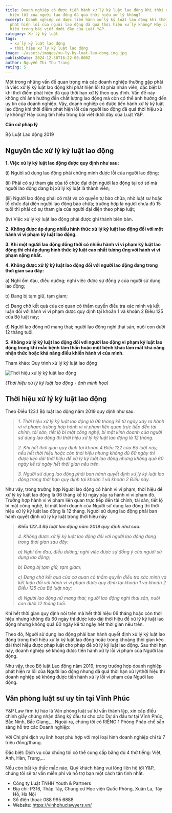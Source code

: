```yaml
---
title: Doanh nghiệp có được tiến hành xử lý kỷ luật lao động khi thời điểm phát
  hiện lỗi của người lao động đã quá thời hiệu xử lý không?
excerpt: Doanh nghiệp có được tiến hành xử lý kỷ luật lao động khi thời điểm
  phát hiện lỗi của người lao động đã quá thời hiệu xử lý không? Hãy cùng tìm
  hiểu trong bài viết dưới đây của Luật Y&P.
category: Xử lý kỷ luật
tags:
  - xử lý kỷ luật lao động
  - thời hiệu xử lý kỷ luật lao động
image: ~/assets/images/xu-ly-ky-luat-lao-dong.img.jpg
publishDate: 2024-12-30T16:22:00.000Z
author: Nguyễn Thị Thu Trang
rating: 5
---
```

Một trong những vấn đề quan trọng mà các doanh nghiệp thường gặp phải là việc xử lý kỷ luật lao động khi phát hiện lỗi từ phía nhân viên, đặc biệt là khi thời điểm phát hiện đã quá thời hạn xử lý theo quy định. Vấn đề này không chỉ ảnh hưởng đến chất lượng lao động mà còn có thể ảnh hưởng đến uy tín của doanh nghiệp. Vậy, doanh nghiệp có được tiến hành xử lý kỷ luật lao động khi thời điểm phát hiện lỗi của người lao động đã quá thời hiệu xử lý không? Hãy cùng tìm hiểu trong bài viết dưới đây của Luật Y&P.

**Căn cứ pháp lý**

Bộ Luật Lao động 2019

## Nguyên tắc xử lý kỷ luật lao động

**1. Việc xử lý kỷ luật lao động được quy định như sau:**

(i) Người sử dụng lao động phải chứng minh được lỗi của người lao động;

(ii) Phải có sự tham gia của tổ chức đại diện người lao động tại cơ sở mà người lao động đang bị xử lý kỷ luật là thành viên;

(iii) Người lao động phải có mặt và có quyền tự bào chữa, nhờ luật sư hoặc tổ chức đại diện người lao động bào chữa; trường hợp là người chưa đủ 15 tuổi thì phải có sự tham gia của người đại diện theo pháp luật;

(iv) Việc xử lý kỷ luật lao động phải được ghi thành biên bản.

**2. Không được áp dụng nhiều hình thức xử lý kỷ luật lao động đối với một hành vi vi phạm kỷ luật lao động.**

**3. Khi một người lao động đồng thời có nhiều hành vi vi phạm kỷ luật lao động thì chỉ áp dụng hình thức kỷ luật cao nhất tương ứng với hành vi vi phạm nặng nhất.**

**4. Không được xử lý kỷ luật lao động đối với người lao động đang trong thời gian sau đây:**

a) Nghỉ ốm đau, điều dưỡng; nghỉ việc được sự đồng ý của người sử dụng lao động;

b) Đang bị tạm giữ, tạm giam;

c) Đang chờ kết quả của cơ quan có thẩm quyền điều tra xác minh và kết luận đối với hành vi vi phạm được quy định tại khoản 1 và khoản 2 Điều 125 của Bộ luật này;

d) Người lao động nữ mang thai; người lao động nghỉ thai sản, nuôi con dưới 12 tháng tuổi.

**5. Không xử lý kỷ luật lao động đối với người lao động vi phạm kỷ luật lao động trong khi mắc bệnh tâm thần hoặc một bệnh khác làm mất khả năng nhận thức hoặc khả năng điều khiển hành vi của mình.**

Tham khảo: Quy trình xử lý kỷ luật lao động

![Thời hiệu xử lý kỷ luật lao động ](~/assets/images/thoi-hieu-xu-ly-ky-luat-lao-dong.-img.jpg "Thời hiệu xử lý kỷ luật lao động ")

*(Thời hiệu xử lý kỷ luật lao động - ảnh minh họa)*

## Thời hiệu xử lý kỷ luật lao động

Theo Điều 123.1 Bộ luật lao động năm 2019 quy định như sau:

> *1. Thời hiệu xử lý kỷ luật lao động là 06 tháng kể từ ngày xảy ra hành vi vi phạm; trường hợp hành vi vi phạm liên quan trực tiếp đến tài chính, tài sản, tiết lộ bí mật công nghệ, bí mật kinh doanh của người sử dụng lao động thì thời hiệu xử lý kỷ luật lao động là 12 tháng.*
>
> *2. Khi hết thời gian quy định tại khoản 4 Điều 122 của Bộ luật này, nếu hết thời hiệu hoặc còn thời hiệu nhưng không đủ 60 ngày thì được kéo dài thời hiệu để xử lý kỷ luật lao động nhưng không quá 60 ngày kể từ ngày hết thời gian nêu trên.*
>
> *3. Người sử dụng lao động phải ban hành quyết định xử lý kỷ luật lao động trong thời hạn quy định tại khoản 1 và khoản 2 Điều này.*

Như vậy, trong trường hợp Người lao động có hành vi vi phạm, thời hiệu để xử lý kỷ luật lao động là 06 tháng kể từ ngày xảy ra hành vi vi phạm đó. Trường hợp hành vi vi phạm liên quan trực tiếp đến tài chính, tài sản, tiết lộ bí mật công nghệ, bí mật kinh doanh của Người sử dụng lao động thì thời hiệu xử lý kỷ luật lao động là 12 tháng. Người sử dụng lao động phải ban hành quyết định xử lý kỷ luật trong thời hiệu này

> ***Điều 122.4 Bộ luật lao động năm 2019 quy định như sau:***
>
> *4. Không được xử lý kỷ luật lao động đối với người lao động đang trong thời gian sau đây:*
>
> *a) Nghỉ ốm đau, điều dưỡng; nghỉ việc được sự đồng ý của người sử dụng lao động;*
>
> *b) Đang bị tạm giữ, tạm giam;*
>
> *c) Đang chờ kết quả của cơ quan có thẩm quyền điều tra xác minh và kết luận đối với hành vi vi phạm được quy định tại khoản 1 và khoản 2 Điều 125 của Bộ luật này;*
>
> *d) Người lao động nữ mang thai; người lao động nghỉ thai sản, nuôi con dưới 12 tháng tuổi.*

Khi hết thời gian quy định nói trên mà hết thời hiệu 06 tháng hoặc còn thời hiệu nhưng không đủ 60 ngày thì được kéo dài thời hiệu để xử lý kỷ luật lao động nhưng không quá 60 ngày kể từ ngày hết thời gian nêu trên.

Theo đó, Người sử dụng lao động phải ban hành quyết định xử lý kỷ luật lao động trong thời hiệu xử lý kỷ luật lao động hoặc trong khoảng thời gian kéo dài thời hiệu được pháp luật cho phép để xử lý kỷ luật lao động. Sau thời hạn này, doanh nghiệp sẽ không được tiến hành xử lý lỗi vi phạm của Người lao động.

Như vậy, theo Bộ luật Lao động năm 2019, trong trường hợp doanh nghiệp phát hiện ra lỗi của Người lao động nhưng đã quá thời hạn xử lý/thời hiệu thì doanh nghiệp sẽ không được tiến hành xử lý lỗi vi phạm của Người lao động.

## Văn phòng luật sư uy tín tại Vĩnh Phúc

Y&P Law firm tự hào là Văn phòng luật sư tư vấn thành lập, xin cấp điều chỉnh giấy chứng nhận đăng ký đầu tư cho các Dự án đầu tư tại Vĩnh Phúc, Bắc Ninh, Bắc Giang,… Ngoài ra, chúng tôi có RIÊNG 1 Phòng Pháp chế sẵn sàng hỗ trợ các Doanh nghiệp:

Với Chi phí dịch vụ linh hoạt phù hợp với mọi loại hình doanh nghiệp chỉ từ 7 triệu đồng/tháng.

Đặc biệt: Dịch vụ của chúng tôi có thể cung cấp bằng đủ 4 thứ tiếng: Việt, Anh, Hàn, Trung,…

Nếu còn bất kỳ thắc mắc nào, Quý khách hàng vui lòng liên hệ tới Y&P, chúng tôi sẽ tư vấn miễn phí và hỗ trợ bạn một cách tận tình nhất.

* Công ty Luật TNHH Youth & Partners
* Địa chỉ: P316, Tháp Tây, Chung cư Học viện Quốc Phòng, Xuân La, Tây Hồ, Hà Nội
* Số điện thoại: 088 995 6888
* Website: https://vinhphuclawyers.vn/
